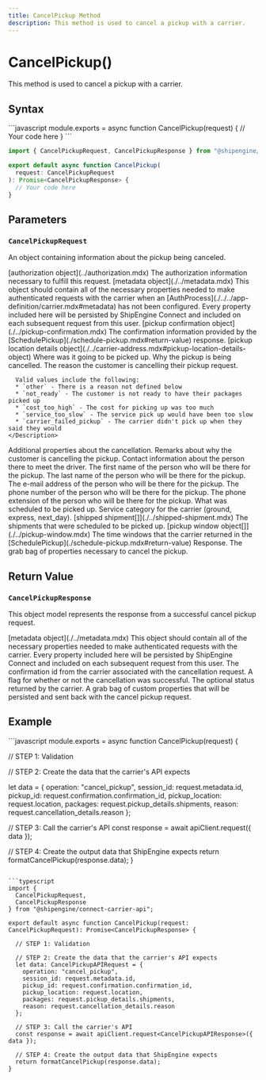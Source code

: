 ```yaml
---
title: CancelPickup Method
description: This method is used to cancel a pickup with a carrier.
---
```



CancelPickup()
===========================
This method is used to cancel a pickup with a carrier.


Syntax
-----------------------------------------------
<CodeWrapper>
```javascript
module.exports = async function CancelPickup(request) {
  // Your code here
}
```

```typescript
import { CancelPickupRequest, CancelPickupResponse } from "@shipengine/connect-carrier-api";

export default async function CancelPickup(
  request: CancelPickupRequest
): Promise<CancelPickupResponse> {
  // Your code here
}
```
</CodeWrapper>



Parameters
-----------------------------------------------

### `CancelPickupRequest`
An object containing information about the pickup being canceled.

<Reference>

  <Field name="authorization" nullable={true}>
    <Type>
      [authorization object](../authorization.mdx)
    </Type>
    <Description>
      The authorization information necessary to fulfill this request.
    </Description>
  </Field>

  <Field name="metadata" nullable={true}>
    <Type>
      [metadata object](./../metadata.mdx)
    </Type>
    <Description>
      This object should contain all of the necessary properties needed to make authenticated requests with the carrier when an [AuthProcess](./../../app-definition/carrier.mdx#metadata) has not been configured.
      Every property included here will be persisted by ShipEngine Connect and included on each subsequent request from this user.
    </Description>
  </Field>

  <Field name="confirmation" nullable={true}>
    <Type>
      [pickup confirmation object](./../pickup-confirmation.mdx)
    </Type>
    <Description>
      The confirmation information provided by the [SchedulePickup](./schedule-pickup.mdx#return-value) response.
    </Description>
  </Field>

  <Field name="location" nullable={true}>
    <Type>
      [pickup location details object](./../carrier-address.mdx#pickup-location-details-object)
    </Type>
    <Description>
      Where was it going to be picked up. 
    </Description>
  </Field>

  <Field name="cancellation_details" type="object" nullable={true}>
    <Description>
      Why the pickup is being cancelled.
    </Description>
  </Field>

  <Field name="cancellation_details.reason" type="string" nullable={false}>
    <Description>
      The reason the customer is cancelling their pickup request.

      Valid values include the following:
      * `other` - There is a reason not defined below
      * `not_ready` - The customer is not ready to have their packages picked up
      * `cost_too_high` - The cost for picking up was too much
      * `service_too_slow` - The service pick up would have been too slow
      * `carrier_failed_pickup` - The carrier didn't pick up when they said they would
    </Description>
  </Field>

  <Field name="cancellation_details.cancellation_options" type="object" nullable={true}>
    <Description>
      Additional properties about the cancellation.
    </Description>
  </Field>

  <Field name="cancellation_details.remarks" type="string" nullable={true}>
    <Description>
      Remarks about why the customer is cancelling the pickup.
    </Description>
  </Field>

  <Field name="contact" type="object" nullable={true}>
    <Description>
      Contact information about the person there to meet the driver.
    </Description>
  </Field>

  <Field name="contact.first_name" type="string" nullable={false}>
    <Description>
      The first name of the person who will be there for the pickup.
    </Description>
  </Field>

  <Field name="contact.last_name" type="string" nullable={true}>
    <Description>
      The last name of the person who will be there for the pickup.
    </Description>
  </Field>

  <Field name="contact.email" type="string" nullable={false}>
    <Description>
      The e-mail address of the person who will be there for the pickup.
    </Description>
  </Field>

  <Field name="contact.phone_number" type="string" nullable={false}>
    <Description>
      The phone number of the person who will be there for the pickup.
    </Description>
  </Field>

  <Field name="contact.phone_number_extension" type="string" nullable={true}>
    <Description>
      The phone extension of the person who will be there for the pickup.
    </Description>
  </Field>

 <Field name="pickup_details" type="object" nullable={true}>
    <Description>
      What was scheduled to be picked up.
    </Description>
  </Field>

 <Field name="pickup_details.pickup_service_code" type="string" nullable={true}>
    <Description>
      Service category for the carrier (ground, express, next_day).
    </Description>
  </Field>

 <Field name="pickup_details.shipments" nullable={true}>
    <Type>
      [shipped shipment[]](./../shipped-shipment.mdx)
    </Type>
    <Description>
      The shipments that were scheduled to be picked up.
    </Description>
  </Field>

 <Field name="pickup_windows" nullable={false}>
    <Type>
      [pickup window object[]](./../pickup-window.mdx)
    </Type>
    <Description>
      The time windows that the carrier returned in the [SchedulePickup](./schedule-pickup.mdx#return-value) Response.
    </Description>
  </Field>

 <Field name="custom_properties" type="object" nullable={true}>
    <Description>
      The grab bag of properties necessary to cancel the pickup.
    </Description>
  </Field>

</Reference>



Return Value
-----------------------------------------------
### `CancelPickupResponse`
This object model represents the response from a successful cancel pickup request.

<Reference>
  
  <Field name="metadata" required={false}>
    <Type>
      [metadata object](./../metadata.mdx)
    </Type>
    <Description>
      This object should contain all of the necessary properties needed to make authenticated requests with the carrier.
      Every property included here will be persisted by ShipEngine Connect and included on each subsequent request from this user.
    </Description>
  </Field>


  <Field name="confirmation_id" type="string" required={false}>
    <Description>
      The confirmation id from the carrier associated with the cancellation request.
    </Description>
  </Field>

  <Field name="successful" type="boolean" required={true}>
    <Description>
      A flag for whether or not the cancellation was successful.
    </Description>
  </Field>

  <Field name="status" type="string" required={false}>
    <Description>
      The optional status returned by the carrier.
    </Description>
  </Field>

 <Field name="custom_properties" type="object" required={false}>
    <Description>
      A grab bag of custom properties that will be persisted and sent back with the cancel pickup request.
    </Description>
  </Field>

</Reference>



Example
-----------------------------------------------
<CodeWrapper>
```javascript
module.exports = async function CancelPickup(request) {

  // STEP 1: Validation

  // STEP 2: Create the data that the carrier's API expects

  let data = {
    operation: "cancel_pickup",
    session_id: request.metadata.id,
    pickup_id: request.confirmation.confirmation_id,
    pickup_location: request.location,
    packages: request.pickup_details.shipments,
    reason: request.cancellation_details.reason
  };

  // STEP 3: Call the carrier's API
  const response = await apiClient.request({ data });

  // STEP 4: Create the output data that ShipEngine expects
  return formatCancelPickup(response.data);
}
```

```typescript
import {
  CancelPickupRequest,
  CancelPickupResponse
} from "@shipengine/connect-carrier-api";

export default async function CancelPickup(request: CancelPickupRequest): Promise<CancelPickupResponse> {

  // STEP 1: Validation

  // STEP 2: Create the data that the carrier's API expects
  let data: CancelPickupAPIRequest = {
    operation: "cancel_pickup",
    session_id: request.metadata.id,
    pickup_id: request.confirmation.confirmation_id,
    pickup_location: request.location,
    packages: request.pickup_details.shipments,
    reason: request.cancellation_details.reason
  };

  // STEP 3: Call the carrier's API
  const response = await apiClient.request<CancelPickupAPIResponse>({ data });

  // STEP 4: Create the output data that ShipEngine expects
  return formatCancelPickup(response.data);
}
```
</CodeWrapper>

